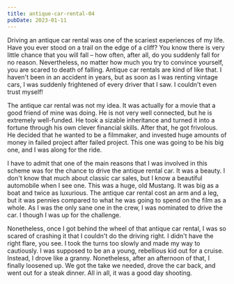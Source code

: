 ```yaml
---
title: antique-car-rental-04
pubDate: 2023-01-11
---
```


Driving an antique car rental was one of the scariest experiences of my life. Have you ever stood on a trail on the edge of a cliff? You know there is very little chance that you will fall – how often, after all, do you suddenly fall for no reason. Nevertheless, no matter how much you try to convince yourself, you are scared to death of falling. Antique car rentals are kind of like that. I haven't been in an accident in years, but as soon as I was renting vintage cars, I was suddenly frightened of every driver that I saw. I couldn't even trust myself!

The antique car rental was not my idea. It was actually for a movie that a good friend of mine was doing. He is not very well connected, but he is extremely well-funded. He took a sizable inheritance and turned it into a fortune through his own clever financial skills. After that, he got frivolous. He decided that he wanted to be a filmmaker, and invested huge amounts of money in failed project after failed project. This one was going to be his big one, and I was along for the ride.

I have to admit that one of the main reasons that I was involved in this scheme was for the chance to drive the antique rental car. It was a beauty. I don't know that much about classic car sales, but I know a beautiful automobile when I see one. This was a huge, old Mustang. It was big as a boat and twice as luxurious. The antique car rental cost an arm and a leg, but it was pennies compared to what he was going to spend on the film as a whole. As I was the only sane one in the crew, I was nominated to drive the car. I though I was up for the challenge.

Nonetheless, once I got behind the wheel of that antique car rental, I was so scared of crashing it that I couldn't do the driving right. I didn't have the right flare, you see. I took the turns too slowly and made my way to cautiously. I was supposed to be an a young, rebellious kid out for a cruise. Instead, I drove like a granny.  Nonetheless, after an afternoon of that, I finally loosened up. We got the take we needed, drove the car back, and went out for a steak dinner. All in all, it was a good day shooting.